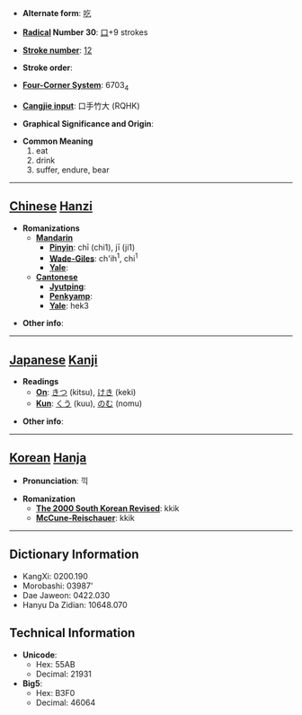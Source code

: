 * '''Alternate form''': [[吃]]

* '''[[Wiktionary:Chinese radical index| Radical]] Number 30''': [[Wiktionary:Chinese radical index 口|口]]+9 strokes

* '''[[Wiktionary:Chinese total strokes index|Stroke number]]''': [[Wiktionary:Chinese total strokes index 12|12]]

* '''Stroke order''': 

* '''[[Wiktionary:Chinese four corner index|Four-Corner System]]''': 6703<sub>4</sub>

* '''[[Wiktionary:Chinese Cangjie index|Cangjie input]]''': 口手竹大 (RQHK)

* '''Graphical Significance and Origin''': 

* '''Common Meaning'''
*#eat
*# drink
*# suffer, endure, bear


----

== [[Chinese]] [[Hanzi]] ==

* '''Romanizations'''
** '''[[Mandarin]]'''
*** '''[[Pinyin]]''': chī (chi1), jī (ji1)
*** '''[[Wade-Giles]]''': ch'ih<sup>1</sup>, chi<sup>1</sup>
*** '''[[Yale]]''': 
** '''[[Cantonese]]'''
*** '''[[Jyutping]]''':
*** '''[[Penkyamp]]''': 
*** '''[[Yale]]''': hek3

* '''Other info''': 

----

== [[Japanese]] [[Kanji]] ==

* '''Readings'''
** '''[[On]]''': [[きつ]] (kitsu), [[けき]] (keki)
** '''[[Kun]]''': [[くう]] (kuu), [[のむ]] (nomu)

* '''Other info''':  

----

== [[Korean]] [[Hanja]] ==

* '''Pronunciation''': 끽

* '''Romanization'''
** '''[[The 2000 South Korean Revised Romanization|The 2000 South Korean Revised]]''': kkik
** '''[[McCune-Reischauer]]''': kkik

----

== Dictionary Information ==

* KangXi: 0200.190
* Morobashi: 03987'
* Dae Jaweon: 0422.030
* Hanyu Da Zidian: 10648.070

== Technical Information ==

* '''Unicode''':
** Hex: 55AB
** Decimal: 21931
* '''Big5''':
** Hex: B3F0
** Decimal: 46064